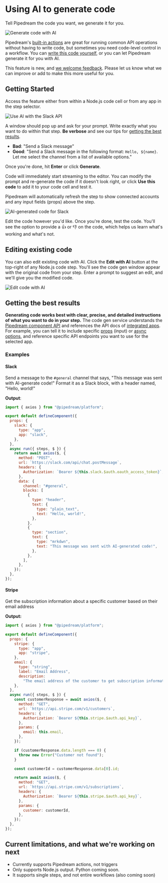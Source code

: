 
# Using AI to generate code

<VideoPlayer src="https://www.youtube.com/embed/gPk26iWDCb8" title="Generate Pipedream Node.js code with A.I." />

Tell Pipedream the code you want, we generate it for you.

![Generate code with AI](https://res.cloudinary.com/pipedreamin/image/upload/v1710515666/docs/docs/code/nodejs/ai-code-generation/CleanShot_2024-03-15_at_11.13.07_mjgmdc.gif)

Pipedream's [built-in actions](/workflows/steps/actions/) are great for running common API operations without having to write code, but sometimes you need code-level control in a workflow. You can [write this code yourself](/code/), or you can let Pipedream generate it for you with AI.

This feature is new, and [we welcome feedback](https://pipedream.com/support). Please let us know what we can improve or add to make this more useful for you.

## Getting Started

Access the feature either from within a Node.js code cell or from any app in the step selector.

![Use AI with the Slack API](./images/v3/code/nodejs/ai-code-generation/generating-slack-actions-with-ai.png)

A window should pop up and ask for your prompt. Write exactly what you want to do within that step. **Be verbose** and see our tips for [getting the best results](#getting-the-best-results).

- **Bad**: "Send a Slack message"
- **Good**: "Send a Slack message in the following format: `Hello, ${name}`. Let me select the channel from a list of available options."

Once you're done, hit **Enter** or click **Generate**.

Code will immediately start streaming to the editor. You can modify the prompt and re-generate the code if it doesn't look right, or click **Use this code** to add it to your code cell and test it.

Pipedream will automatically refresh the step to show connected accounts and any input fields (props) above the step.

![AI-generated code for Slack](https://res.cloudinary.com/pipedreamin/image/upload/v1685130847/docs/ai-generated-code_uzsr8q.png)

Edit the code however you'd like. Once you're done, test the code. You'll see the option to provide a :+1: or :-1: on the code, which helps us learn what's working and what's not.

## Editing existing code

You can also edit existing code with AI. Click the **Edit with AI** button at the top-right of any Node.js code step. You'll see the code gen window appear with the original code from your step. Enter a prompt to suggest an edit, and we'll give you the modified code.

![Edit code with AI](https://res.cloudinary.com/pipedreamin/image/upload/v1710515922/docs/docs/code/nodejs/ai-code-generation/CleanShot_2024-03-15_at_11.17.20_pumcgn.gif)

## Getting the best results

**Generating code works best with clear, precise, and detailed instructions of what you want to do in your step.** The code gen service understands the [Pipedream component API](/components/api/) and references the API docs of [integrated apps](https://pipedream.com/apps). For example, you can tell it to include specific [props](/components/api/#props) (input) or [async options](/components/api/#async-options-example), and reference specific API endpoints you want to use for the selected app.

### Examples

#### Slack

Send a message to the `#general` channel that says, "This message was sent with AI-generate code!" Format it as a Slack block, with a header named, "Hello, world!"

**Output**:

```javascript
import { axios } from "@pipedream/platform";

export default defineComponent({
  props: {
    slack: {
      type: "app",
      app: "slack",
    },
  },
  async run({ steps, $ }) {
    return await axios($, {
      method: "POST",
      url: `https://slack.com/api/chat.postMessage`,
      headers: {
        Authorization: `Bearer ${this.slack.$auth.oauth_access_token}`,
      },
      data: {
        channel: "#general",
        blocks: [
          {
            type: "header",
            text: {
              type: "plain_text",
              text: "Hello, world!",
            },
          },
          {
            type: "section",
            text: {
              type: "mrkdwn",
              text: "This message was sent with AI-generated code!",
            },
          },
        ],
      },
    });
  },
});
```

#### Stripe

Get the subscription information about a specific customer based on their email address

**Output:**

```javascript
import { axios } from "@pipedream/platform";

export default defineComponent({
  props: {
    stripe: {
      type: "app",
      app: "stripe",
    },
    email: {
      type: "string",
      label: "Email Address",
      description:
        "The email address of the customer to get subscription information for",
    },
  },
  async run({ steps, $ }) {
    const customerResponse = await axios($, {
      method: "GET",
      url: `https://api.stripe.com/v1/customers`,
      headers: {
        Authorization: `Bearer ${this.stripe.$auth.api_key}`,
      },
      params: {
        email: this.email,
      },
    });

    if (customerResponse.data.length === 0) {
      throw new Error("Customer not found");
    }

    const customerId = customerResponse.data[0].id;

    return await axios($, {
      method: "GET",
      url: `https://api.stripe.com/v1/subscriptions`,
      headers: {
        Authorization: `Bearer ${this.stripe.$auth.api_key}`,
      },
      params: {
        customer: customerId,
      },
    });
  },
});
```

## Current limitations, and what we're working on next

- Currently supports Pipedream actions, not triggers
- Only supports Node.js output. Python coming soon.
- It supports single steps, and not entire workflows (also coming soon)
